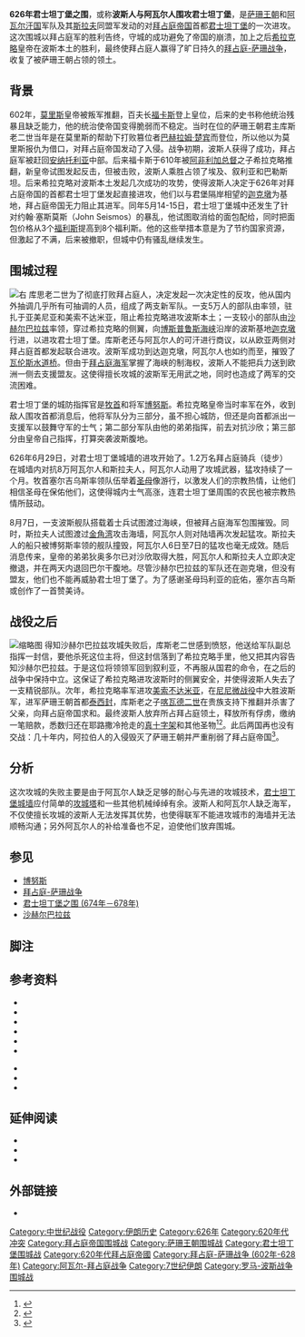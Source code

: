 {{For|其他围攻君士坦丁堡的战役|君士坦丁堡围城战列表}}
{{Infobox military conflict|conflict=波斯人与阿瓦尔人围攻君士坦丁堡|partof=[[拜占庭－萨珊战争_(602年－628年)|602年-628年拜占庭-萨珊战争]]和{{link-en|阿瓦尔-拜占庭战争|Avar–Byzantine wars}}|image=42-manasses-chronicle.jpg|image_size=280px|caption={{link-en|君士坦丁·马纳塞斯|Constantine Manasses|}}《编年史》中描绘围城的插图|date=626年6月-7月|place=[[君士坦丁堡|君士坦丁堡]]|result=拜占庭军获胜|combatant1=[[File:Simple_Labarum2.svg|15px]] [[拜占庭帝国|拜占庭帝国]]|combatant2=[[阿瓦尔汗国|阿瓦尔汗国]]<br />[[萨珊王朝|萨珊王朝]]<br />[[斯拉夫人|斯拉夫人]]|commander1=[[君士坦丁堡普世牧首|君士坦丁堡普世牧首]]{{link-en|塞尔吉乌斯一世（普世牧首）|Sergius I of Constantinople|塞尔吉乌斯一世}}<br />[[博努斯_(貴族)|博努斯]]<br />{{link-en|狄奥多尔|Theodore (brother of Heraclius)}}|commander2=阿瓦尔可汗（史失其名）<br />[[沙赫尔巴拉兹|沙赫尔巴拉兹]]<br />{{link-en|卡尔达里甘|Kardarigan (7th century)}}|strength1=不足敌军的百分之一（据{{link-en|圣狄奥菲内斯|Theodorus and Theophanes}}）<br>
15,000（现代估计）<ref>{{cite book |last1=Hurbanič |first1=Martin |title=The Avar Siege of Constantinople in 626 |publisher=Springer |isbn=9783030166847 |pages=163-164 |url=https://books.google.com/books?id=RDulDwAAQBAJ&dq |language=en |access-date=2020-08-01 |archive-date=2020-03-09 |archive-url=https://web.archive.org/web/20200309150127/https://books.google.com/books?id=RDulDwAAQBAJ&dq |dead-url=no }}</ref> 
* 1.2万骑兵
* 1千-2千皇宫卫队
* 一些水手|strength2=8万（据{{link-en|皮西迪亚的乔治|George of Pisidia}}）<ref>{{cite book |last1=Hurbanič |first1=Martin |title=The Avar Siege of Constantinople in 626 |publisher=Springer |isbn=9783030166847 |page=135 |url=https://books.google.com/books?id=RDulDwAAQBAJ&dq |language=en |access-date=2020-08-01 |archive-date=2020-03-09 |archive-url=https://web.archive.org/web/20200309150127/https://books.google.com/books?id=RDulDwAAQBAJ&dq |dead-url=no }}</ref><br>
* 包括3万精兵}}
{{Campaignbox 拜占庭－萨珊战争 (602年－628年)}}
{{阿瓦尔–拜占庭战争}}
'''626年君士坦丁堡之围'''，或称'''波斯人与阿瓦尔人围攻君士坦丁堡'''，是[[萨珊王朝|萨珊王朝]]和[[阿瓦尔汗国|阿瓦尔汗国]]军队及其[[斯拉夫人|斯拉夫]]同盟军发动的对[[拜占庭帝国|拜占庭帝国]]首都[[君士坦丁堡|君士坦丁堡]]的一次进攻。这次围城以拜占庭军的胜利告终，守城的成功避免了帝国的崩溃，加上之后[[希拉克略|希拉克略]]皇帝在波斯本土的胜利，最终使拜占庭人赢得了旷日持久的[[拜占庭－薩珊戰爭_(602年－628年)|拜占庭-萨珊战争]]，收复了被萨珊王朝占领的领土。

== 背景 ==
{{main|拜占庭－萨珊战争 (602年－628年)}}
602年，[[莫里斯_(拜占庭)|莫里斯]]皇帝被叛军推翻，百夫长[[福卡斯|福卡斯]]登上皇位，后来的史书称他统治残暴且缺乏能力{{sfn|Norwich|1997|p=90}}，他的统治使帝国变得脆弱而不稳定。当时在位的萨珊王朝君主库斯老二世当年是在莫里斯的帮助下打败篡位者[[巴赫拉姆六世|巴赫拉姆·楚宾]]而登位，所以他以为莫里斯报仇为借口，对拜占庭帝国发动了入侵。战争初期，波斯人获得了成功，拜占庭军被赶回[[安納托利亞|安纳托利亚]]中部。后来福卡斯于610年被[[阿非利加总督区|阿非利加总督]]之子希拉克略推翻{{sfn|Norwich|1997|p=90}}，新皇帝试图发起反击，但被击败，波斯人乘胜占领了埃及、叙利亚和巴勒斯坦。后来希拉克略对波斯本土发起几次成功的攻势，使得波斯人决定于626年对拜占庭帝国的首都君士坦丁堡发起直接进攻，他们以与君堡隔岸相望的[[迦克墩|迦克墩]]为基地，拜占庭帝国无力阻止其进军。同年5月14-15日，君士坦丁堡城中还发生了针对约翰·塞斯莫斯（John Seismos）的暴乱，他试图取消给{{link-en|帝国卫队|Scholae}}的面包配给，同时把面包价格从3个[[福利斯|福利斯]]提高到8个福利斯。他的这些举措本意是为了节约国家资源，但激起了不满，后来被撤职，但城中仍有骚乱继续发生{{sfn|Kaegi|2003|p=133}}。

== 围城过程 ==
[[File:Moldovita_murals_2010_16.jpg|右]]
库思老二世为了彻底打败拜占庭人，决定发起一次决定性的反攻，他从国内外抽调几乎所有可抽调的人员，组成了两支新军队{{sfn|Norwich|1997|p=92}}。一支5万人的部队由{{link-en|沙欣·瓦赫曼扎德甘|Shahin Vahmanzadegan}}率领，驻扎于亚美尼亚和美索不达米亚，阻止希拉克略进攻波斯本土；一支较小的部队由[[沙赫尔巴拉兹|沙赫尔巴拉兹]]率领，穿过希拉克略的侧翼，向[[伊斯坦布尔海峡|博斯普鲁斯海峡]]沿岸的波斯基地[[迦克墩|迦克墩]]行进，以进攻君士坦丁堡。库斯老还与阿瓦尔人的可汗进行商议，以从欧亚两侧对拜占庭首都发起联合进攻{{sfn|Oman|1893|p=210}}。波斯军成功到达迦克墩，阿瓦尔人也如约而至，摧毁了[[瓦倫斯水道橋|瓦伦斯水道桥]]{{sfn|Treadgold|1997|p=297}}。但由于[[拜占庭海軍|拜占庭海军]]掌握了海峡的制海权，波斯人不能把兵力送到欧洲一侧去支援盟友{{sfn|Kaegi|2003|pp=133, 140}}。这使得擅长攻城的波斯军无用武之地{{sfn|Dodgeon|Lieu|Greatrex|2002|pp=179–181}}，同时也造成了两军的交流困难{{sfn|Oman|1893|p=210}}{{sfn|Kaegi|2003|p=134}}。

君士坦丁堡的城防指挥官是[[君士坦丁堡普世牧首|牧首]]{{link-en|塞尔吉乌斯一世（普世牧首）|Sergius I of Constantinople|塞尔吉乌斯一世}}和将军[[博努斯_(貴族)|博努斯]]{{sfn|Oman|1893|p=211}}。希拉克略皇帝当时率军在外，收到敌人围攻首都消息后，他将军队分为三部分，虽不担心城防，但还是向首都派出一支援军以鼓舞守军的士气{{sfn|Oman|1893|p=211}}；第二部分军队由他的弟弟{{link-en|狄奥多尔|Theodore (brother of Heraclius)}}指挥，前去对抗沙欣；第三部分由皇帝自己指挥，打算突袭波斯腹地{{sfn|Norwich|1997|p=90}}。

626年6月29日，对君士坦丁堡城墙的进攻开始了。1.2万名拜占庭骑兵（徒步）在城墙内对抗8万阿瓦尔人和斯拉夫人{{sfn|Norwich|1997|p=92}}，阿瓦尔人动用了攻城武器，猛攻持续了一个月。牧首塞尔吉乌斯率领队伍举着[[馬利亞_(耶穌的母親)|圣母]]像游行，以激发人们的宗教热情，让他们相信圣母在保佑他们，这使得城内士气高涨，连君士坦丁堡周围的农民也被宗教热情所鼓动{{sfn|Norwich|1997|p=93}}{{sfn|Kaegi|2003|p=136}}{{sfn|Norwich|1997|p=93}}。

8月7日，一支波斯舰队搭载着士兵试图渡过海峡，但被拜占庭海军包围摧毁。同时，斯拉夫人试图渡过[[金角湾|金角湾]]攻击海墙，阿瓦尔人则对陆墙再次发起猛攻。斯拉夫人的船只被博努斯率领的舰队撞毁，阿瓦尔人6日至7日的猛攻也毫无成效{{sfn|Kaegi|2003|p=137}}。随后消息传来，皇帝的弟弟狄奥多尔已对沙欣取得大胜，阿瓦尔人和斯拉夫人立即决定撤退，并在两天内退回巴尔干腹地。尽管沙赫尔巴拉兹的军队还在迦克墩，但没有盟友，他们也不能再威胁君士坦丁堡了{{sfn|Oman|1893|p=211}}{{sfn|Norwich|1997|p=93}}。为了感谢圣母玛利亚的庇佑，塞尔吉乌斯或{{link-en|皮西迪亚的乔治|George of Pisidia}}创作了一首赞美诗{{sfn|Ekonomou|2008|p=285}}{{sfn|Gambero|1999|p=338}}。

== 战役之后 ==
[[File:Constantinople_area_map_zh.svg|缩略图]]
得知沙赫尔巴拉兹攻城失败后，库斯老二世感到愤怒，他送给军队副总指挥{{link-en|卡尔达里甘|Kardarigan (7th century)}}一封信，要他杀死这位主将，但这封信落到了希拉克略手里，他又把其内容告知沙赫尔巴拉兹{{sfn|Kaegi|2003|p=148}}。于是这位将领领军回到叙利亚，不再服从国君的命令，在之后的战争中保持中立。这保证了希拉克略进攻波斯时的侧翼安全，并使得波斯人失去了一支精锐部队{{sfn|Kaegi|2003|p=151}}。次年，希拉克略率军进攻[[美索不达米亚|美索不达米亚]]，在[[尼尼微之战|尼尼微战役]]中大胜波斯军，进军萨珊王朝首都[[泰西封|泰西封]]，库斯老之子[[喀瓦德二世|喀瓦德二世]]在贵族支持下推翻并杀害了父亲，向拜占庭帝国求和。最终波斯人放弃所占拜占庭领土，释放所有俘虏，缴纳一笔赔款，悉数归还在耶路撒冷抢走的[[真十字架|真十字架]]和其他圣物<ref>{{Harvnb|Kaegi|2003|pp=[https://books.google.com/books?id=tlNlFZ_7UhoC&pg=PA178 178], [https://books.google.com/books?id=tlNlFZ_7UhoC&pg=PA189 189–190]}}</ref><ref name="Oman212">{{Harvnb|Oman|1893|p=[https://books.google.com/books?id=N6A-AAAAYAAJ&pg=PA212 212]}}</ref>。此后两国再也没有交战：几十年内，阿拉伯人的入侵毁灭了萨珊王朝并严重削弱了拜占庭帝国<ref>{{Harvnb|Haldon|1997|pp=[https://books.google.com/books?id=pSHmT1G_5T0C&pg=PA49 49–50]}}</ref>。

== 分析 ==
这次攻城的失败主要是由于阿瓦尔人缺乏足够的耐心与先进的攻城技术，[[君士坦丁堡城牆|君士坦丁堡城墙]]应付简单的[[攻城塔|攻城塔]]和一些其他机械绰绰有余。波斯人和阿瓦尔人缺乏海军，不仅使擅长攻城的波斯人无法发挥其优势，也使得联军不能进攻城市的海墙并无法顺畅沟通；另外阿瓦尔人的补给准备也不足，迫使他们放弃围城{{sfn|Kaegi|2003|p=140}}。

== 参见 ==

* [[博努斯_(貴族)|博努斯]]
* [[罗马－波斯战争|拜占庭-萨珊战争]]
* [[君士坦丁堡之围_(674年－678年)|君士坦丁堡之围 (674年－678年)]]
* [[沙赫尔巴拉兹|沙赫尔巴拉兹]]

== 脚注 ==

{{reflist|30em}}

== 参考资料 ==

* {{cite book|editor1-first=Michael H.|editor1-last=Dodgeon|editor2-first=Samuel N. C.|editor2-last=Lieu|editor3-first=Geoffrey|editor3-last=Greatrex|title=The Roman Eastern Frontier and the Persian Wars: AD 363-630 : a narrative sourcebook|publisher=Routledge|date=2002|isbn=978-0415146876|ref=harv}}
* {{cite book|title=Byzantine Rome and the Greek Popes: Eastern Influences on Rome and the Papacy from Gregory the Great to Zacharias, AD 590–752|first1=Andrew J.|last1=Ekonomou|location=Lanham, MD|publisher=Rowman & Littlefield|date=2007|isbn=978-0739119778|ref=harv}}
* {{cite book|title=Mary and the Fathers of the Church: The Blessed Virgin Mary in Patristic Thought|first1=Luigi|last1=Gambero|translator=Thomas Buffer|publisher=Ignatius|date=1999|isbn=978-0898706864|ref=harv}}
* {{Cite book|last=Hurbanič|first=Martin|title=The Avar Siege of Constantinople in 626: History and Legend|publisher=Palgrave Macmillan|year=2019|isbn=978-3-030-16683-0|ref=harv}}
* {{cite book|last=Kaegi|first=Walter Emil|title=Heraclius, Emperor of Byzantium|location=Cambridge|publisher=Cambridge University Press|year=2003|isbn=0-521-81459-6|url=https://books.google.com/books?id=tlNlFZ_7UhoC|ref=harv|access-date=2020-08-01|archive-date=2019-08-27|archive-url=https://web.archive.org/web/20190827173403/https://books.google.com/books?id=tlNlFZ_7UhoC|dead-url=no}}
* {{cite encyclopedia|last1=Oman|first1=Charles|series=Periods of European History|work=Europe, 476-918|volume=Period I|url=https://babel.hathitrust.org/cgi/pt?id=uc1.$b302406|title='''XII''' Heraclius and Mohammed 610–641|editor1=Arthur Hassall|publisher=Macmillan|date=1893|origyear=2012|isbn=978-1272944186|ref=harv|access-date=2020-08-01|archive-date=2020-03-09|archive-url=https://web.archive.org/web/20200309120723/https://babel.hathitrust.org/cgi/pt?id=uc1.$b302406|dead-url=no}}

* {{cite book|last1=Norwich|first1=John Julius|title=A Short History of Byzantium|publisher=Knopf|date=1997|isbn=978-0679450887|url=https://books.google.com/books?id=FkUmAQAAMAAJ|ref=harv|access-date=2020-08-01|archive-date=2020-07-25|archive-url=https://web.archive.org/web/20200725000612/https://books.google.com/books?id=FkUmAQAAMAAJ|dead-url=no}}
* {{A History of the Byzantine State and Society}}
* {{cite journal|title=Το παλίμψηστο της ιστορικής μνήμης: Η πρόσληψη της αβαροπερσικής πολιορκίας της Κωνσταντινούπολης (626) στις σύγχρονες και μεταγενέστερες ρητορικές και αγιολογικές πηγές|url=http://histsociety.web.auth.gr/7)%CE%A4%CF%83%CE%B9%CE%B1%CF%80%CE%BB%CE%AD%CF%82,%20%CE%91%CF%81%CE%B1%CE%B2%CE%BF%CF%80%CE%B5%CF%81%CF%83%CE%B9%CE%BA%CE%AE%20%CF%80%CE%BF%CE%BB%CE%B9%CE%BF%CF%81%CE%BA%CE%AF%CE%B1%20%CE%9A%CF%89%CE%BD%CF%80%CE%BF%CE%BB%CE%B7%CF%82%20626%20-%2032%20(2015).pdf|last=Tsiaples|first=Georgios V.|journal=Byzantiaka|year=2015|volume=32|pages=79–97|language=el|trans-title=The Palimpsest of Historical Memory: The Reception of the Avaropersian Siege of Constantinople (626) in Contemporary and Later Rhetorical and Hagiographical Sources|issn=1012-0513|ref=harv|access-date=2020-08-01|archive-date=2020-03-09|archive-url=https://web.archive.org/web/20200309120720/http://histsociety.web.auth.gr/7)%CE%A4%CF%83%CE%B9%CE%B1%CF%80%CE%BB%CE%AD%CF%82,%20%CE%91%CF%81%CE%B1%CE%B2%CE%BF%CF%80%CE%B5%CF%81%CF%83%CE%B9%CE%BA%CE%AE%20%CF%80%CE%BF%CE%BB%CE%B9%CE%BF%CF%81%CE%BA%CE%AF%CE%B1%20%CE%9A%CF%89%CE%BD%CF%80%CE%BF%CE%BB%CE%B7%CF%82%20626%20-%2032%20(2015).pdf|dead-url=no}}

==延伸阅读==
{{refbegin|30em}}
*{{cite book|last=Howard-Johnston|title=Constantinople and its Hinterland: Papers from the Twenty-seventh Spring Symposium on Byzantine Studies, Oxford, April 1993|url=https://books.google.com/books?id=X45pAAAAMAAJ|isbn=0-86078-487-8|pages=131–142|year=1995|publisher=Variorum|location=Aldershot, Hampshire|editor3-first=Geoffrey|first=James|editor3-last=Greatrex|editor2-first=Gilbert|editor2-last=Dagron|editor1-first=Cyril|editor1-last=Mango|chapter=The Siege of Constantinople in 626|ref=harv|access-date=2020-08-01|archive-date=2020-03-09|archive-url=https://web.archive.org/web/20200309121729/https://books.google.com/books?id=X45pAAAAMAAJ|dead-url=no}}
*{{cite book|editor-last=Kazhdan|editor-first=Alexander Petrovich|editor-link=Alexander Kazhdan|title=[[The_Oxford_Dictionary_of_Byzantium|The Oxford Dictionary of Byzantium]]|location=New York, New York and Oxford, United Kingdom|publisher=Oxford University Press|year=1991|isbn=978-0-19-504652-6|ref=harv}}
*{{citation|last=Haldon|first=John|title=Byzantium in the Seventh Century: the Transformation of a Culture|publisher=Cambridge University Press|year=1997|origyear=1990|isbn=0-521-31917-X|url=https://books.google.com/books?id=pSHmT1G_5T0C|postscript=.|accessdate=2020-08-02|archive-date=2019-01-28|archive-url=https://web.archive.org/web/20190128080516/https://books.google.com/books?id=pSHmT1G_5T0C|dead-url=no}}
{{refend}}

==外部链接==

* {{Commons category inline|Siege of Constantinople (626)}}

{{Portal bar|军事|拜占庭帝国|伊朗}}

[[Category:中世纪战役|Category:中世纪战役]]
[[Category:伊朗历史|Category:伊朗历史]]
[[Category:626年|Category:626年]]
[[Category:620年代冲突|Category:620年代冲突]]
[[Category:拜占庭帝国围城战|Category:拜占庭帝国围城战]]
[[Category:萨珊王朝围城战|Category:萨珊王朝围城战]]
[[Category:君士坦丁堡围城战|Category:君士坦丁堡围城战]]
[[Category:620年代拜占庭帝國|Category:620年代拜占庭帝國]]
[[Category:拜占庭-萨珊战争_(602年-628年)|Category:拜占庭-萨珊战争 (602年-628年)]]
[[Category:阿瓦尔-拜占庭战争|Category:阿瓦尔-拜占庭战争]]
[[Category:7世纪伊朗|Category:7世纪伊朗]]
[[Category:罗马-波斯战争围城战|Category:罗马-波斯战争围城战]]